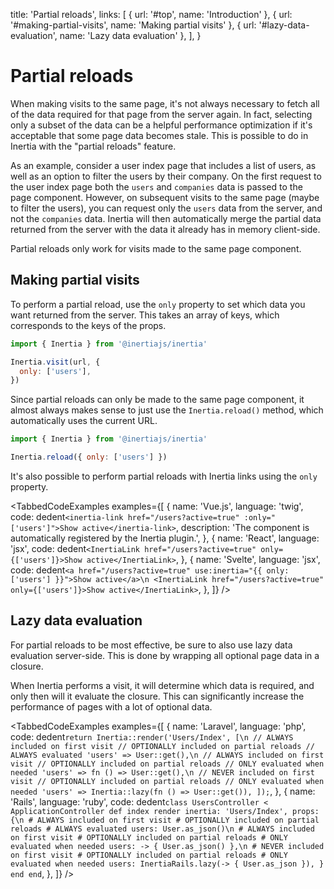 
  title: 'Partial reloads',
  links: [
    { url: '#top', name: 'Introduction' },
    { url: '#making-partial-visits', name: 'Making partial visits' },
    { url: '#lazy-data-evaluation', name: 'Lazy data evaluation' },
  ],
}

# Partial reloads

When making visits to the same page, it's not always necessary to fetch all of the data required for that page from the server again. In fact, selecting only a subset of the data can be a helpful performance optimization if it's acceptable that some page data becomes stale. This is possible to do in Inertia with the "partial reloads" feature.

As an example, consider a user index page that includes a list of users, as well as an option to filter the users by their company. On the first request to the user index page both the `users` and `companies` data is passed to the page component. However, on subsequent visits to the same page (maybe to filter the users), you can request only the `users` data from the server, and not the `companies` data. Inertia will then automatically merge the partial data returned from the server with the data it already has in memory client-side.

<Notice>Partial reloads only work for visits made to the same page component.</Notice>

## Making partial visits

To perform a partial reload, use the `only` property to set which data you want returned from the server. This takes an array of keys, which corresponds to the keys of the props.

```js
import { Inertia } from '@inertiajs/inertia'

Inertia.visit(url, {
  only: ['users'],
})
```

Since partial reloads can only be made to the same page component, it almost always makes sense to just use the `Inertia.reload()` method, which automatically uses the current URL.

```js
import { Inertia } from '@inertiajs/inertia'

Inertia.reload({ only: ['users'] })
```

It's also possible to perform partial reloads with Inertia links using the `only` property.

<TabbedCodeExamples
  examples={[
    {
      name: 'Vue.js',
      language: 'twig',
      code: dedent`
        <inertia-link href="/users?active=true" :only="['users']">Show active</inertia-link>
      `,
      description: 'The <inertia-link> component is automatically registered by the Inertia plugin.',
    },
    {
      name: 'React',
      language: 'jsx',
      code: dedent`
        <InertiaLink href="/users?active=true" only={['users']}>Show active</InertiaLink>
      `,
    },
    {
      name: 'Svelte',
      language: 'jsx',
      code: dedent`
        <a href="/users?active=true" use:inertia="{{ only: ['users'] }}">Show active</a>\n
        <InertiaLink href="/users?active=true" only={['users']}>Show active</InertiaLink>
      `,
    },
  ]}
/>

## Lazy data evaluation

For partial reloads to be most effective, be sure to also use lazy data evaluation server-side. This is done by wrapping all optional page data in a closure.

When Inertia performs a visit, it will determine which data is required, and only then will it evaluate the closure. This can significantly increase the performance of pages with a lot of optional data.

<TabbedCodeExamples
  examples={[
    {
      name: 'Laravel',
      language: 'php',
      code: dedent`
        return Inertia::render('Users/Index', [\n
            // ALWAYS included on first visit
            // OPTIONALLY included on partial reloads
            // ALWAYS evaluated
            'users' => User::get(),\n
            // ALWAYS included on first visit
            // OPTIONALLY included on partial reloads
            // ONLY evaluated when needed
            'users' => fn () => User::get(),\n
            // NEVER included on first visit
            // OPTIONALLY included on partial reloads
            // ONLY evaluated when needed
            'users' => Inertia::lazy(fn () => User::get()),
        ]);
      `,
    },
    {
      name: 'Rails',
      language: 'ruby',
      code: dedent`
        class UsersController < ApplicationController
          def index
            render inertia: 'Users/Index', props: {\n
              # ALWAYS included on first visit
              # OPTIONALLY included on partial reloads
              # ALWAYS evaluated
              users: User.as_json()\n
              # ALWAYS included on first visit
              # OPTIONALLY included on partial reloads
              # ONLY evaluated when needed
              users: -> { User.as_json() },\n
              # NEVER included on first visit
              # OPTIONALLY included on partial reloads
              # ONLY evaluated when needed
              users: InertiaRails.lazy(-> { User.as_json }),
            }
          end
        end
      `,
    },
  ]}
/>

